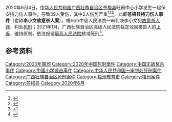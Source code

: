 {{Multiple issues|
{{Update|time=2020-09-09T01:06:18+00:00}}

{{Missing information|1=案件詳情|time=2021-05-02T05:11:30+00:00}}
{{Underlinked|time=2021-05-02T05:11:30+00:00}}
}}
{{UTC+8}}
2020年6月4日，[[中华人民共和国|中华人民共和国]][[广西壮族自治区|广西壮族自治区]][[苍梧县|苍梧县]]旺甫中心小学发生一起保安持刀伤人事件，导致39人受伤，其中2人伤势严重<ref>{{Cite web|title=广西苍梧县发生持刀伤人事件 39人受伤|url=http://www.xinhuanet.com/local/2020-06/04/c_1126074197.htm|accessdate=2020-09-18|work=新华社|archive-date=2021-03-06|archive-url=https://web.archive.org/web/20210306230530/http://www.xinhuanet.com/local/2020-06/04/c_1126074197.htm|dead-url=no}}</ref><ref>{{Cite web|title=广西苍梧县一小学发生持刀伤人事件 初步核查39人受伤|url=http://www.bjnews.com.cn/news/2020/06/04/734759.html|accessdate=2020-09-18|work=新京报|archive-date=2021-03-21|archive-url=https://web.archive.org/web/20210321090457/http://www.bjnews.com.cn/news/2020/06/04/734759.html|dead-url=no}}</ref><ref>{{Cite web|title=广西苍梧县持刀伤41人案被告人被判处死刑|url=http://www.chinanews.com/sh/2020/09-08/9286036.shtml|accessdate=2020-09-18|work=中国新闻网|archive-date=2021-03-21|archive-url=https://web.archive.org/web/20210321090500/http://www.chinanews.com/sh/2020/09-08/9286036.shtml|dead-url=no}}</ref>，此即'''苍梧县持刀伤人事件'''（也称'''李小文故意杀人案'''）。梧州市中级人民法院一审判决李小文犯[[謀殺|故意杀人罪]]，判处[[死刑|死刑]]；2021年1月，广西壮族自治区高级人民法院裁定驳回被告人的[[上訴|上诉]]，维持原判，依法报请[[中华人民共和国最高人民法院|最高人民法院]]核准死刑<ref>{{cite news |author1=吴琪 |title=广西李小文故意杀人案二审维持死刑 |url=https://www.chinacourt.org/article/detail/2021/01/id/5707346.shtml |accessdate=2021-05-07 |work=人民法院报 |agency=人民法院新闻传媒总社 |publisher=中国法院网 |date=2021-01-07 |archive-date=2021-05-07 |archive-url=https://web.archive.org/web/20210507132748/https://www.chinacourt.org/article/detail/2021/01/id/5707346.shtml |dead-url=no }}</ref>。

== 参考资料 ==
{{reflist}}

{{Event-stub}}

[[Category:2020年廣西|Category:2020年廣西]]
[[Category:2020年中国死刑案件|Category:2020年中国死刑案件]]
[[Category:中国无故冤杀事件|Category:中国无故冤杀事件]]
[[Category:中国小学袭击事件|Category:中国小学袭击事件]]
[[Category:中华人民共和国一审判处死刑案件|Category:中华人民共和国一审判处死刑案件]]
[[Category:广西壮族自治区死刑案件|Category:广西壮族自治区死刑案件]]
[[Category:梧州教育史|Category:梧州教育史]]
[[Category:梧州案件|Category:梧州案件]]
[[Category:苍梧县|Category:苍梧县]]
[[Category:2020年6月|Category:2020年6月]]